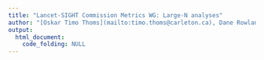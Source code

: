 ```yaml
---
title: "Lancet-SIGHT Commission Metrics WG: Large-N analyses"
author: "[Oskar Timo Thoms](mailto:timo.thoms@carleton.ca), Dane Rowlands, and [Valerie Percival](mailto:Valerie.Percival@carleton.ca)"
output:
  html_document:
    code_folding: NULL
---
```


